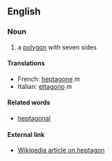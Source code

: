 ==English==
===Noun===

#a [[polygon]] with seven sides 

====Translations====
*French: [[heptagone]] ''m''
*Italian: [[ettagono]] ''m''

====Related words====
*[[heptagonal]]

====External link====
*[[en:heptagon|Wikipedia article on heptagon]]